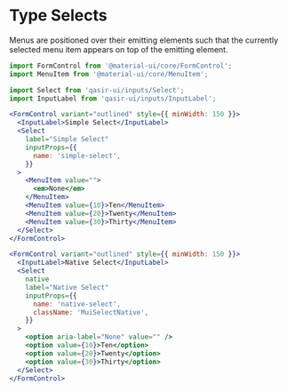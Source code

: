 
<h1>Type Selects</h1>
<p style={{fontSize: 18, fontFamily: ['"Montserrat"', 'sans-serif'].join(',')}}>Menus are positioned over their emitting elements such that the currently selected menu item appears on top of the emitting element.</p>

<Preview withSource="none">
  <Story id="components-inputs-select-example--types" />
</Preview>

```jsx
import FormControl from '@material-ui/core/FormControl';
import MenuItem from '@material-ui/core/MenuItem';

import Select from 'qasir-ui/inputs/Select';
import InputLabel from 'qasir-ui/inputs/InputLabel';
```

```jsx
<FormControl variant="outlined" style={{ minWidth: 150 }}>
  <InputLabel>Simple Select</InputLabel>
  <Select
    label="Simple Select"
    inputProps={{
      name: 'simple-select',
    }}
  >
    <MenuItem value="">
      <em>None</em>
    </MenuItem>
    <MenuItem value={10}>Ten</MenuItem>
    <MenuItem value={20}>Twenty</MenuItem>
    <MenuItem value={30}>Thirty</MenuItem>
  </Select>
</FormControl>
```

```jsx
<FormControl variant="outlined" style={{ minWidth: 150 }}>
  <InputLabel>Native Select</InputLabel>
  <Select
    native
    label="Native Select"
    inputProps={{
      name: 'native-select',
      className: 'MuiSelectNative',
    }}
  >
    <option aria-label="None" value="" />
    <option value={10}>Ten</option>
    <option value={20}>Twenty</option>
    <option value={30}>Thirty</option>
  </Select>
</FormControl>
```

